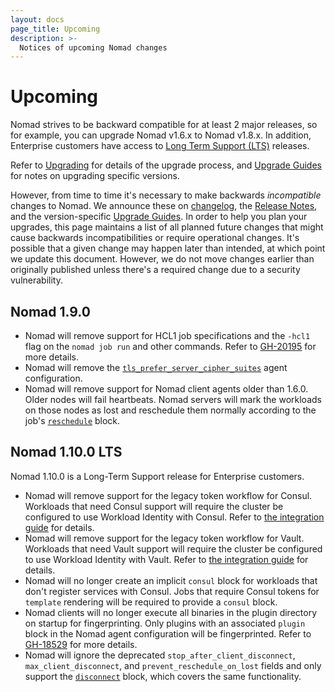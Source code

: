 ```yaml
---
layout: docs
page_title: Upcoming
description: >-
  Notices of upcoming Nomad changes
---
```


# Upcoming

Nomad strives to be backward compatible for at least 2 major releases, so for
example, you can upgrade Nomad v1.6.x to Nomad v1.8.x. In addition, Enterprise
customers have access to [Long Term Support (LTS)][LTS] releases.

Refer to [Upgrading][] for details of the upgrade process, and [Upgrade
Guides][] for notes on upgrading specific versions.

However, from time to time it's necessary to make backwards _incompatible_
changes to Nomad. We announce these on [changelog][], the [Release Notes][], and
the version-specific [Upgrade Guides][]. In order to help you plan your
upgrades, this page maintains a list of all planned future changes that might
cause backwards incompatibilities or require operational changes. It's possible
that a given change may happen later than intended, at which point we update
this document. However, we do not move changes earlier than originally published
unless there's a required change due to a security vulnerability.

## Nomad 1.9.0

* Nomad will remove support for HCL1 job specifications and the `-hcl1` flag on
  the `nomad job run` and other commands. Refer to [GH-20195][] for more details.
* Nomad will remove the [`tls_prefer_server_cipher_suites`][] agent configuration.
* Nomad will remove support for Nomad client agents older than 1.6.0. Older
  nodes will fail heartbeats. Nomad servers will mark the workloads on those
  nodes as lost and reschedule them normally according to the job's
  [`reschedule`][] block.

## Nomad 1.10.0 LTS

Nomad 1.10.0 is a Long-Term Support release for Enterprise customers.

* Nomad will remove support for the legacy token workflow for Consul. Workloads
  that need Consul support will require the cluster be configured to use
  Workload Identity with Consul. Refer to [the integration
  guide][consul-integration] for details.
* Nomad will remove support for the legacy token workflow for Vault. Workloads
  that need Vault support will require the cluster be configured to use Workload
  Identity with Vault. Refer to [the integration guide][vault-integration] for
  details.
* Nomad will no longer create an implicit `consul` block for workloads that
  don't register services with Consul. Jobs that require Consul tokens for
  `template` rendering will be required to provide a `consul` block.
* Nomad clients will no longer execute all binaries in the plugin directory on
  startup for fingerprinting. Only plugins with an associated `plugin` block in
  the Nomad agent configuration will be fingerprinted. Refer to [GH-18529][] for
  more details.
* Nomad will ignore the deprecated `stop_after_client_disconnect`,
  `max_client_disconnect`, and `prevent_reschedule_on_lost` fields and only
  support the [`disconnect`][] block, which covers the same functionality.

[LTS]: /nomad/docs/enterprise#long-term-support-lts-releases
[Upgrading]: /nomad/docs/upgrade
[Upgrade Guides]: /nomad/docs/upgrade/upgrade-specific
[changelog]: https://github.com/hashicorp/nomad/blob/main/CHANGELOG.md
[Release Notes]: /nomad/docs/release-notes
[GH-20195]: https://github.com/hashicorp/nomad/issues/20195
[`tls_prefer_server_cipher_suites`]: /nomad/docs/configuration/tls#tls_prefer_server_cipher_suites
[consul-integration]: /nomad/docs/integrations/consul/acl
[vault-integration]: /nomad/docs/integrations/vault/acl
[GH-18529]: https://github.com/hashicorp/nomad/issues/18529
[`disconnect`]: /nomad/docs/job-specification/disconnect
[`reschedule`]: /nomad/docs/job-specification/reschedule
